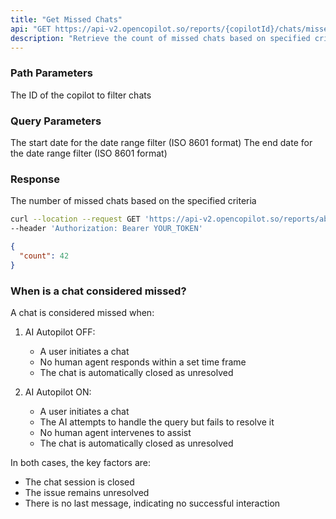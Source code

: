 ```yaml
---
title: "Get Missed Chats"
api: "GET https://api-v2.opencopilot.so/reports/{copilotId}/chats/missed"
description: "Retrieve the count of missed chats based on specified criteria"
---
```


### Path Parameters

<ParamField path="copilotId" type="string" required>
  The ID of the copilot to filter chats
</ParamField>

### Query Parameters

<ParamField query="startDate" type="string" format="date-time">
  The start date for the date range filter (ISO 8601 format)
</ParamField>

<ParamField query="endDate" type="string" format="date-time">
  The end date for the date range filter (ISO 8601 format)
</ParamField>

### Response

<ResponseField name="count" type="number">
  The number of missed chats based on the specified criteria
</ResponseField>

<RequestExample>

```bash Example Request
curl --location --request GET 'https://api-v2.opencopilot.so/reports/abc123/chats/missed?startDate=2023-01-01T00:00:00Z&endDate=2023-12-31T23:59:59Z' \
--header 'Authorization: Bearer YOUR_TOKEN'
```

</RequestExample>

<ResponseExample>

```json Response
{
  "count": 42
}
```

</ResponseExample>

### When is a chat considered missed?

A chat is considered missed when:

1. AI Autopilot OFF:
   - A user initiates a chat
   - No human agent responds within a set time frame
   - The chat is automatically closed as unresolved

2. AI Autopilot ON:
   - A user initiates a chat
   - The AI attempts to handle the query but fails to resolve it
   - No human agent intervenes to assist
   - The chat is automatically closed as unresolved

In both cases, the key factors are:
- The chat session is closed
- The issue remains unresolved
- There is no last message, indicating no successful interaction